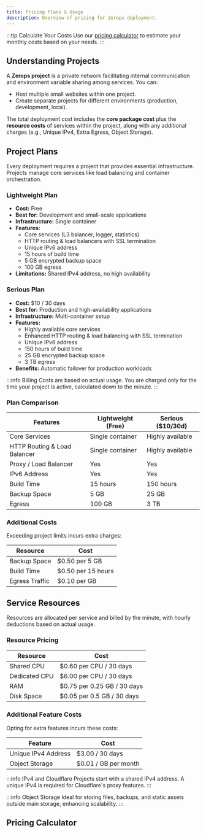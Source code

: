 ```yaml
---
title: Pricing Plans & Usage
description: Overview of pricing for Zerops deployment.
---
```



:::tip Calculate Your Costs
Use our [pricing calculator](#pricing-calculator) to estimate your monthly costs based on your needs.
:::

## Understanding Projects

A **Zerops project** is a private network facilitating internal communication and environment variable sharing among services. You can:
- Host multiple small websites within one project.
- Create separate projects for different environments (production, development, local).

The total deployment cost includes the **core package cost** plus the **resource costs** of services within the project, along with any additional charges (e.g., Unique IPv4, Extra Egress, Object Storage).

## Project Plans

Every deployment requires a project that provides essential infrastructure. Projects manage core services like load balancing and container orchestration.

### Lightweight Plan
- **Cost:** Free
- **Best for:** Development and small-scale applications
- **Infrastructure:** Single container
- **Features:**
  - Core services (L3 balancer, logger, statistics)
  - HTTP routing & load balancers with SSL termination
  - Unique IPv6 address
  - 15 hours of build time
  - 5 GB encrypted backup space
  - 100 GB egress
- **Limitations:** Shared IPv4 address, no high availability

### Serious Plan
- **Cost:** $10 / 30 days
- **Best for:** Production and high-availability applications
- **Infrastructure:** Multi-container setup
- **Features:**
  - Highly available core services
  - Enhanced HTTP routing & load balancing with SSL termination
  - Unique IPv6 address
  - 150 hours of build time
  - 25 GB encrypted backup space
  - 3 TB egress
- **Benefits:** Automatic failover for production workloads

:::info Billing
Costs are based on actual usage. You are charged only for the time your project is active, calculated down to the minute.
:::

### Plan Comparison

| Features                          | Lightweight (Free) | Serious ($10/30d) |
|-----------------------------------|---------------------|--------------------|
| Core Services                     | Single container     | Highly available    |
| HTTP Routing & Load Balancer      | Single container     | Highly available    |
| Proxy / Load Balancer             | Yes                 | Yes                |
| IPv6 Address                      | Yes                 | Yes                |
| Build Time                        | 15 hours            | 150 hours          |
| Backup Space                      | 5 GB                | 25 GB              |
| Egress                            | 100 GB              | 3 TB               |

### Additional Costs

Exceeding project limits incurs extra charges:

| Resource          | Cost                      |
|-------------------|---------------------------|
| Backup Space      | $0.50 per 5 GB           |
| Build Time        | $0.50 per 15 hours       |
| Egress Traffic    | $0.10 per GB             |

## Service Resources

Resources are allocated per service and billed by the minute, with hourly deductions based on actual usage.

### Resource Pricing

| Resource          | Cost                      |
|-------------------|---------------------------|
| Shared CPU        | $0.60 per CPU / 30 days   |
| Dedicated CPU     | $6.00 per CPU / 30 days   |
| RAM               | $0.75 per 0.25 GB / 30 days|
| Disk Space        | $0.05 per 0.5 GB / 30 days |

### Additional Feature Costs

Opting for extra features incurs these costs:

| Feature                    | Cost                     |
|---------------------------|--------------------------|
| Unique IPv4 Address       | $3.00 / 30 days          |
| Object Storage             | $0.01 / GB per month     |

:::info IPv4 and Cloudflare
Projects start with a shared IPv4 address. A unique IPv4 is required for Cloudflare's proxy features.
:::

:::info Object Storage
Ideal for storing files, backups, and static assets outside main storage, enhancing scalability.
:::

## Pricing Calculator
